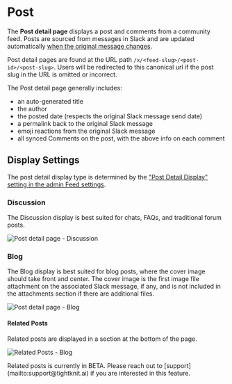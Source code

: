 
# Post

The **Post detail page** displays a post and comments from a community feed.
Posts are sourced from messages in Slack and are updated automatically [when the original message changes](../basics/how-items-sync.mdx).

Post detail pages are found at the URL path `/x/<feed-slug>/<post-id>/<post-slug>`.
Users will be redirected to this canonical url if the post slug in the URL is omitted or incorrect.

The Post detail page generally includes:

- an auto-generated title
- the author
- the posted date (respects the original Slack message send date)
- a permalink back to the original Slack message
- emoji reactions from the original Slack message
- all synced Comments on the post, with the above info on each comment

## Display Settings

The post detail display type is determined by the ["Post Detail Display" setting in the admin Feed settings]().

### Discussion

The Discussion display is best suited for chats, FAQs, and traditional forum posts.

![Post detail page - Discussion](/web-community/post-detail-display-discussion.png)

### Blog

The Blog display is best suited for blog posts, where the cover image should take front and center. The cover image is the first image file attachment on the associated Slack message, if any, and is not included in the attachments section if there are additional files.

![Post detail page - Blog](/web-community/post-detail-display-blog.png)

#### Related Posts

Related posts are displayed in a section at the bottom of the page.

![Related Posts - Blog](/web-community/post-detail-related-blog.png)

<Callout>
  Related posts is currently in BETA. Please reach out to
  [support](mailto:support@tightknit.ai) if you are interested in this feature.
</Callout>
